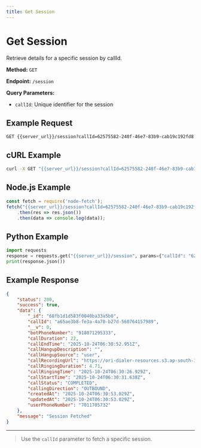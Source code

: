 ```yaml
---
title: Get Session
---
```


# Get Session

Retrieve details for a specific session by callId.

**Method:** `GET`

**Endpoint:** `/session`

**Query Parameters:**
- `callId`: Unique identifier for the session

## Example Request

```http
GET {{server_url}}/session?callId=62575582-240f-46e7-83b9-cab19c192fd8
```

## cURL Example

```bash
curl -X GET "{{server_url}}/session?callId=62575582-240f-46e7-83b9-cab19c192fd8"
```

## Node.js Example

```js
const fetch = require('node-fetch');
fetch("{{server_url}}/session?callId=62575582-240f-46e7-83b9-cab19c192fd8")
    .then(res => res.json())
    .then(data => console.log(data));
```

## Python Example

```python
import requests
response = requests.get("{{server_url}}/session", params={"callId": "62575582-240f-46e7-83b9-cab19c192fd8"})
print(response.json())
```

## Example Response

```json
{
    "status": 200,
    "success": true,
    "data": {
        "_id": "68fb1d1d583f0040ba33a5b0",
        "callId": "a65ae3b8-fe3a-4a70-b27d-560764157989",
        "__v": 0,
        "botPhoneNumber": "918071295333",
        "callDuration": 22,
        "callEndTime": "2025-10-24T06:30:52.951Z",
        "callHangupDescription": "",
        "callHangupSource": "user",
        "callRecordingUrl": "https://ori-dialer-resources.s3.ap-south-1.amazonaws.com/call_recordings/ba975f86-56c1-4dcf-b4cf-090c7396f5b9.wav",
        "callRingingDuration": 4.71,
        "callRingingTime": "2025-10-24T06:30:26.929Z",
        "callStartTime": "2025-10-24T06:30:31.638Z",
        "callStatus": "COMPLETED",
        "callingDirection": "OUTBOUND",
        "createdAt": "2025-10-24T06:30:53.029Z",
        "updatedAt": "2025-10-24T06:30:53.029Z",
        "userPhoneNumber": "7011705732"
    },
    "message": "Session Fetched"
}
```

---

> Use the `callId` parameter to fetch a specific session.
